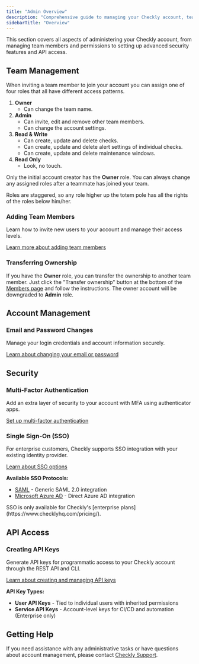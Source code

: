 ```yaml
---
title: "Admin Overview"
description: "Comprehensive guide to managing your Checkly account, team members, security, and integrations"
sidebarTitle: "Overview"
---
```


This section covers all aspects of administering your Checkly account, from managing team members and permissions to setting up advanced security features and API access.

## Team Management

When inviting a team member to join your account you can assign one of four roles that all have different access patterns.

1. **Owner**
    - Can change the team name.
2. **Admin**
    - Can invite, edit and remove other team members.
    - Can change the account settings.
3. **Read & Write**
    - Can create, update and delete checks.
    - Can create, update and delete alert settings of individual checks.
    - Can create, update and delete maintenance windows.
4. **Read Only**
    - Look, no touch.

Only the initial account creator has the **Owner** role. You can always change any assigned roles after a teammate has
joined your team.

<Info>
Roles are staggered, so any role higher up the totem pole has all the rights of the roles below him/her.
</Info>

### Adding Team Members

Learn how to invite new users to your account and manage their access levels.

[Learn more about adding team members](/docs/introduction/platform/admin/adding-team-members)

### Transferring Ownership

If you have the **Owner** role, you can transfer the ownership to another team member. Just click the "Transfer ownership" button at the bottom of the [Members page](https://app.checklyhq.com/settings/account/members) and follow the instructions. The owner account will be downgraded to **Admin** role.

## Account Management

### Email and Password Changes

Manage your login credentials and account information securely.

[Learn about changing your email or password](/docs/introduction/platform/admin/changing-your-email-password)

## Security

### Multi-Factor Authentication

Add an extra layer of security to your account with MFA using authenticator apps.

[Set up multi-factor authentication](/docs/introduction/platform/admin/multi-factor-authentication)

### Single Sign-On (SSO)

For enterprise customers, Checkly supports SSO integration with your existing identity provider.

[Learn about SSO options](/docs/introduction/platform/admin/single-sign-on)

**Available SSO Protocols:**
- [SAML](/docs/introduction/platform/admin/saml) - Generic SAML 2.0 integration
- [Microsoft Azure AD](/docs/introduction/platform/admin/microsoft-azure-ad) - Direct Azure AD integration

<Note>
SSO is only available for Checkly's [enterprise plans](https://www.checklyhq.com/pricing/).
</Note>

## API Access

### Creating API Keys

Generate API keys for programmatic access to your Checkly account through the REST API and CLI.

[Learn about creating and managing API keys](/docs/introduction/platform/admin/creating-api-key)

**API Key Types:**
- **User API Keys** - Tied to individual users with inherited permissions
- **Service API Keys** - Account-level keys for CI/CD and automation (Enterprise only)

## Getting Help

If you need assistance with any administrative tasks or have questions about account management, please contact [Checkly Support](mailto:support@checklyhq.com).
